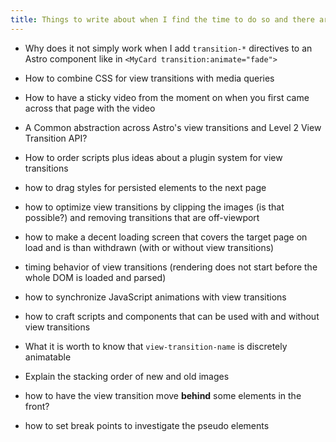 ```yaml
---
title: Things to write about when I find the time to do so and there are no other more important things to do
---
```

* Why does it not simply work when I add `transition-*` directives to an Astro component like in `<MyCard transition:animate="fade">`

* How to combine CSS for view transitions with media queries

* How to have a sticky video from the moment on when you first came across that page with the video

* A Common abstraction across Astro's view transitions and Level 2 View Transition API?

* How to order scripts plus ideas about a plugin system for view transitions

* how to drag styles for persisted elements to the next page

* how to optimize view transitions by clipping the images (is that possible?) and removing transitions that are off-viewport

* how to make a decent loading screen that covers the target page on load and is than withdrawn (with or without view transitions)

* timing behavior of view transitions (rendering does not start before the whole DOM is loaded and parsed)

* how to synchronize JavaScript animations with view transitions

* how to craft scripts and components that can be used with and without view transitions

* What it is worth to know that `view-transition-name` is discretely animatable

* Explain the stacking order of new and old images

* how to have the view transition move **behind** some elements in the front?

* how to set break points to investigate the pseudo elements
